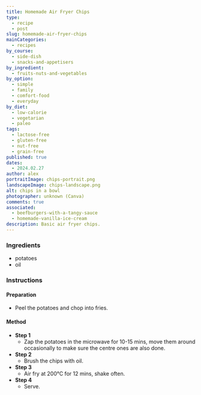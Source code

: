 ```yaml
---
title: Homemade Air Fryer Chips
type:
  - recipe
  - post
slug: homemade-air-fryer-chips
mainCategories:
  - recipes
by_course:
  - side-dish
  - snacks-and-appetisers
by_ingredient:
  - fruits-nuts-and-vegetables
by_option:
  - simple
  - family
  - comfort-food
  - everyday
by_diet:
  - low-calorie
  - vegetarian
  - paleo
tags:
  - lactose-free
  - gluten-free
  - nut-free
  - grain-free
published: true
dates:
  - 2024.02.27
author: alex
portraitImage: chips-portrait.png
landscapeImage: chips-landscape.png
alt: chips in a bowl
photographer: unknown (Canva)
comments: true
associated:
  - beefburgers-with-a-tangy-sauce
  - homemade-vanilla-ice-cream
description: Basic air fryer chips.
---
```


<Ingredients>

### Ingredients

- potatoes
- oil

</Ingredients>

<Instructions>

### Instructions

#### Preparation

- Peel the potatoes and chop into fries.

#### Method

- **Step 1**
  - Zap the potatoes in the microwave for 10-15 mins, move them around occasionally to make sure the centre ones are also done.
- **Step 2**
  - Brush the chips with oil.
- **Step 3**
  - Air fry at 200°C for 12 mins, shake often.
- **Step 4**
  - Serve.

</Instructions>
